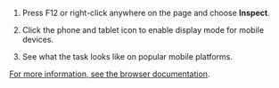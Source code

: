 1. Press F12 or right-click anywhere on the page and choose **Inspect**.

1. Click the phone and tablet icon to enable display mode for mobile devices.

1. See what the task looks like on popular mobile platforms.

[For more information, see the browser documentation](https://developers.google.com/web/tools/chrome-devtools/device-mode).